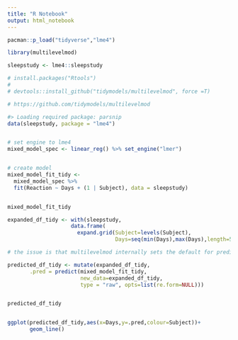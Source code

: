 ```yaml
---
title: "R Notebook"
output: html_notebook
---
```



```r

pacman::p_load("tidyverse","lme4")

library(multilevelmod)

sleepstudy <- lme4::sleepstudy

```


```r

# install.packages("Rtools")
# 
# devtools::install_github("tidymodels/multilevelmod", force =T)

```



```r
# https://github.com/tidymodels/multilevelmod

#> Loading required package: parsnip
data(sleepstudy, package = "lme4")


# set engine to lme4
mixed_model_spec <- linear_reg() %>% set_engine("lmer")


# create model
mixed_model_fit_tidy <- 
  mixed_model_spec %>% 
  fit(Reaction ~ Days + (1 | Subject), data = sleepstudy)


mixed_model_fit_tidy


```



```r

expanded_df_tidy <- with(sleepstudy,
                    data.frame(
                      expand.grid(Subject=levels(Subject),
                                  Days=seq(min(Days),max(Days),length=51))))

```



```r

# the issue is that multilevelmod internally sets the default for prediction to re.form = NA; the code above resets it to re.form = NULL (which is the lme4 default, i.e. include all random effects in the prediction)

predicted_df_tidy <- mutate(expanded_df_tidy,
       .pred = predict(mixed_model_fit_tidy,
                       new_data=expanded_df_tidy, 
                       type = "raw", opts=list(re.form=NULL)))


predicted_df_tidy


ggplot(predicted_df_tidy,aes(x=Days,y=.pred,colour=Subject))+
       geom_line()


```

















